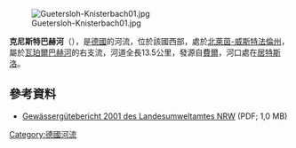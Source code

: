 {{Coord|51|53|6|N|8|20|23|E|display=title}}

[[Image:Guetersloh-Knisterbach01.jpg|right]]

'''克尼斯特巴赫河'''（{{lang-de|Knisterbach}}），是[[德國|德國]]的河流，位於該國西部，處於[[北萊茵-威斯特法倫州|北萊茵-威斯特法倫州]]，屬於[[瓦珀爾巴赫河|瓦珀爾巴赫河]]的右支流，河道全長13.5公里，發源自[[費爾|費爾]]，河口處在[[居特斯洛|居特斯洛]]。

==參考資料==
* [http://luadb.lds.nrw.de/LUA/gues/docs/ems.pdf Gewässergütebericht 2001 des Landesumweltamtes NRW] {{Wayback|url=http://luadb.lds.nrw.de/LUA/gues/docs/ems.pdf |date=20170517093822 }} (PDF; 1,0 MB)

{{Germany-geo-stub}}
[[Category:德國河流|Category:德國河流]]